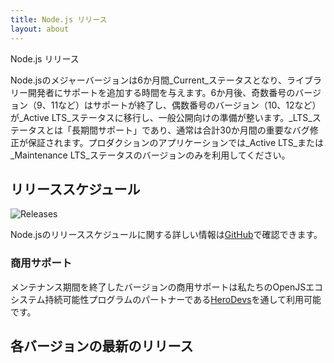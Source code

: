 ```yaml
---
title: Node.js リリース
layout: about
---
```


Node.js リリース

Node.jsのメジャーバージョンは6か月間\_Current\_ステータスとなり、ライブラリー開発者にサポートを追加する時間を与えます。6か月後、奇数番号のバージョン（9、11など）はサポートが終了し、偶数番号のバージョン（10、12など）が\_Active LTS\_ステータスに移行し、一般公開向けの準備が整います。\_LTS\_ステータスとは「長期間サポート」であり、通常は合計30か月間の重要なバグ修正が保証されます。プロダクションのアプリケーションでは\_Active LTS\_または\_Maintenance LTS\_ステータスのバージョンのみを利用してください。

## リリーススケジュール

![Releases](https://raw.githubusercontent.com/nodejs/Release/main/schedule.svg?sanitize=true)

Node.jsのリリーススケジュールに関する詳しい情報は[GitHub](https://github.com/nodejs/release#release-schedule)で確認できます。

### 商用サポート

メンテナンス期間を終了したバージョンの商用サポートは私たちのOpenJSエコシステム持続可能性プログラムのパートナーである[HeroDevs](https://herodevs.com/)を通して利用可能です。

## 各バージョンの最新のリリース

<DownloadReleasesTable />
